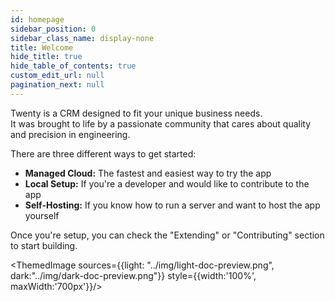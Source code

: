 ```yaml
---
id: homepage
sidebar_position: 0
sidebar_class_name: display-none
title: Welcome
hide_title: true
hide_table_of_contents: true
custom_edit_url: null
pagination_next: null
---
```



Twenty is a CRM designed to fit your unique business needs.  
It was brought to life by a passionate community that cares about quality and precision in engineering.

There are three different ways to get started:
- **Managed Cloud:** The fastest and easiest way to try the app 
- **Local Setup:** If you're a developer and would like to contribute to the app
- **Self-Hosting:** If you know how to run a server and want to host the app yourself


Once you're setup, you can check the "Extending" or "Contributing" section to start building.
  
<ThemedImage sources={{light: "../img/light-doc-preview.png", dark:"../img/dark-doc-preview.png"}} style={{width:'100%', maxWidth:'700px'}}/>

